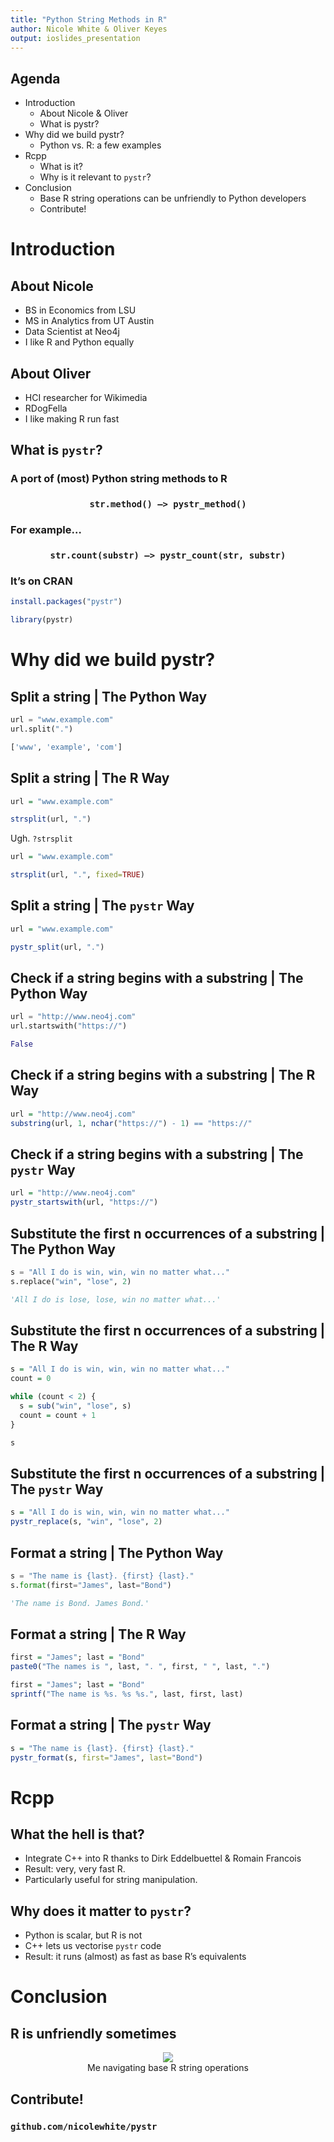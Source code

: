 ```yaml
---
title: "Python String Methods in R"
author: Nicole White & Oliver Keyes
output: ioslides_presentation
---
```


## Agenda

* Introduction
    * About Nicole & Oliver
    * What is pystr?
* Why did we build pystr?
    * Python vs. R: a few examples
* Rcpp
    * What is it?
    * Why is it relevant to `pystr`?
* Conclusion
    * Base R string operations can be unfriendly to Python developers
    * Contribute!

# Introduction

## About Nicole

* BS in Economics from LSU
* MS in Analytics from UT Austin
* Data Scientist at Neo4j
* I like R and Python equally

## About Oliver

* HCI researcher for Wikimedia
* RDogFella
* I like making R run fast

## What is `pystr`?

### A port of (most) Python string methods to R

<h3 align="center">
<code>str.method() --> pystr_method()</code>
</h3>

### For example...

<h3 align="center">
<code>str.count(substr) --> pystr_count(str, substr)</code>
</h3>

### It's on CRAN

```r
install.packages("pystr")
```
```r
library(pystr)
```

# Why did we build pystr?

## Split a string | The Python Way

```python
url = "www.example.com"
url.split(".")

['www', 'example', 'com']
```

## Split a string | The R Way

```r
url = "www.example.com"

strsplit(url, ".")
```

Ugh. `?strsplit`

```r
url = "www.example.com"

strsplit(url, ".", fixed=TRUE)
```

## Split a string | The `pystr` Way

```r
url = "www.example.com"

pystr_split(url, ".")
```

## Check if a string begins with a substring | The Python Way

```python
url = "http://www.neo4j.com"
url.startswith("https://")

False
```

## Check if a string begins with a substring | The R Way

```r
url = "http://www.neo4j.com"
substring(url, 1, nchar("https://") - 1) == "https://"
```

## Check if a string begins with a substring | The `pystr` Way

```r
url = "http://www.neo4j.com"
pystr_startswith(url, "https://")
```

## Substitute the first n occurrences of a substring | The Python Way

```python
s = "All I do is win, win, win no matter what..."
s.replace("win", "lose", 2)

'All I do is lose, lose, win no matter what...'
```

## Substitute the first n occurrences of a substring | The R Way

```r
s = "All I do is win, win, win no matter what..."
count = 0

while (count < 2) {
  s = sub("win", "lose", s)
  count = count + 1
}

s
```

## Substitute the first n occurrences of a substring | The `pystr` Way

```r
s = "All I do is win, win, win no matter what..."
pystr_replace(s, "win", "lose", 2)
```

## Format a string | The Python Way

```python
s = "The name is {last}. {first} {last}."
s.format(first="James", last="Bond")

'The name is Bond. James Bond.'
```

## Format a string | The R Way

```r
first = "James"; last = "Bond"
paste0("The names is ", last, ". ", first, " ", last, ".")
```

```r
first = "James"; last = "Bond"
sprintf("The name is %s. %s %s.", last, first, last)
```

## Format a string | The `pystr` Way

```r
s = "The name is {last}. {first} {last}."
pystr_format(s, first="James", last="Bond")
```

# Rcpp

## What the hell is that?

* Integrate C++ into R thanks to Dirk Eddelbuettel & Romain Francois
* Result: very, very fast R.
* Particularly useful for string manipulation.

## Why does it matter to `pystr`?

* Python is scalar, but R is not
* C++ lets us vectorise `pystr` code
* Result: it runs (almost) as fast as base R's equivalents

# Conclusion

## R is unfriendly sometimes

<figure align="center">
<img src="figure/dog.jpg" align="center">
<figcaption>Me navigating base R string operations</figcaption>
</figure>

## Contribute!

### `github.com/nicolewhite/pystr`
